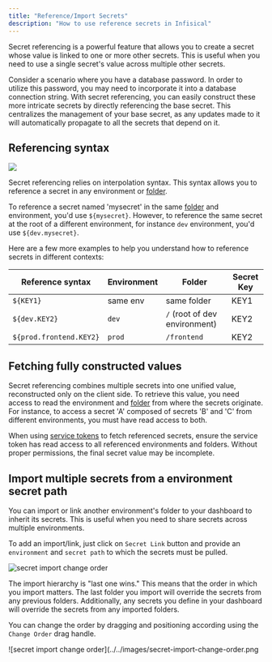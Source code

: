```yaml
---
title: "Reference/Import Secrets"
description: "How to use reference secrets in Infisical"
---
```


Secret referencing is a powerful feature that allows you to create a secret whose value is linked to one or more other secrets. 
This is useful when you need to use a single secret's value across multiple other secrets. 

Consider a scenario where you have a database password. In order to utilize this password, you may need to incorporate it into a database connection string. 
With secret referencing, you can easily construct these more intricate secrets by directly referencing the base secret.
This centralizes the management of your base secret, as any updates made to it will automatically propagate to all the secrets that depend on it. 

## Referencing syntax
<img src="../../images/example-secret-referencing.png" />

Secret referencing relies on interpolation syntax. This syntax allows you to reference a secret in any environment or [folder](./folder). 

To reference a secret named 'mysecret' in the same [folder](./folder) and environment, you'd use `${mysecret}`.
However, to reference the same secret at the root of a different environment, for instance `dev` environment, you'd use `${dev.mysecret}`.

Here are a few more examples to help you understand how to reference secrets in different contexts:

| Reference syntax                | Environment | Folder       | Secret Key |
| --------------------- | ----------- | ------------ | ---------- |
| `${KEY1}`               | same env    | same folder | KEY1       |
| `${dev.KEY2}`           | `dev`         | `/` (root of dev environment)            | KEY2       |
| `${prod.frontend.KEY2}` | `prod`        | `/frontend`    | KEY2       |

## Fetching fully constructed values

Secret referencing combines multiple secrets into one unified value, reconstructed only on the client side. To retrieve this value, you need access to read the environment and [folder](./folder) from where the secrets originate. 
For instance, to access a secret 'A' composed of secrets 'B' and 'C' from different environments, you must have read access to both. 

When using [service tokens](./token) to fetch referenced secrets, ensure the service token has read access to all referenced environments and folders. 
Without proper permissions, the final secret value may be incomplete.

## Import multiple secrets from a environment secret path

You can import or link another environment's folder to your dashboard to inherit its secrets. This is useful when you need to share secrets across multiple environments.

To add an import/link, just click on `Secret Link` button and provide an `environment` and `secret path` to which the secrets must be pulled. 

![secret import change order](../../images/secret-import-add.png)

The import hierarchy is "last one wins." This means that the order in which you import matters. The last folder you import will override the secrets from any previous folders. Additionally, any secrets you define in your dashboard will override the secrets from any imported folders.

You can change the order by dragging and positioning according using the `Change Order` drag handle.

![secret import change order](../../images/secret-import-change-order.png
